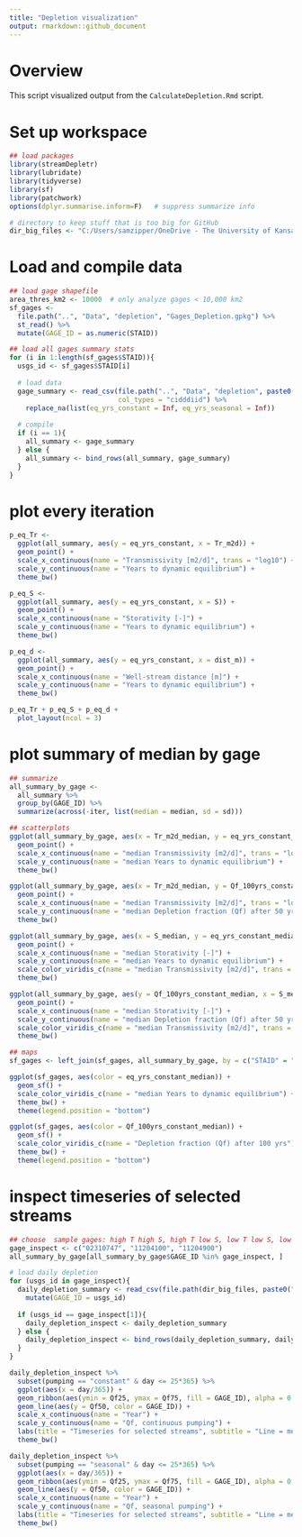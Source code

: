 ```yaml
---
title: "Depletion visualization"
output: rmarkdown::github_document
---
```


# Overview

This script visualized output from the `CalculateDepletion.Rmd` script. 

# Set up workspace

```r

## load packages
library(streamDepletr)
library(lubridate)
library(tidyverse)
library(sf)
library(patchwork)
options(dplyr.summarise.inform=F)   # suppress summarize info

# directory to keep stuff that is too big for GitHub
dir_big_files <- "C:/Users/samzipper/OneDrive - The University of Kansas/Research/StreamflowDepletion/DepletionMetrics_LapidesEtAl/data"

```

# Load and compile data

```r

## load gage shapefile
area_thres_km2 <- 10000  # only analyze gages < 10,000 km2
sf_gages <- 
  file.path("..", "Data", "depletion", "Gages_Depletion.gpkg") %>% 
  st_read() %>% 
  mutate(GAGE_ID = as.numeric(STAID))

## load all gages summary stats
for (i in 1:length(sf_gages$STAID)){
  usgs_id <- sf_gages$STAID[i]
  
  # load data
  gage_summary <- read_csv(file.path("..", "Data", "depletion", paste0("DepletionFraction_", usgs_id, "_IterationSummary.csv")),
                           col_types = "cidddiid") %>% 
    replace_na(list(eq_yrs_constant = Inf, eq_yrs_seasonal = Inf))
  
  # compile
  if (i == 1){
    all_summary <- gage_summary
  } else {
    all_summary <- bind_rows(all_summary, gage_summary)
  }
}
```

# plot every iteration
```r

p_eq_Tr <- 
  ggplot(all_summary, aes(y = eq_yrs_constant, x = Tr_m2d)) +
  geom_point() +
  scale_x_continuous(name = "Transmissivity [m2/d]", trans = "log10") +
  scale_y_continuous(name = "Years to dynamic equilibrium") +
  theme_bw()

p_eq_S <- 
  ggplot(all_summary, aes(y = eq_yrs_constant, x = S)) +
  geom_point() +
  scale_x_continuous(name = "Storativity [-]") +
  scale_y_continuous(name = "Years to dynamic equilibrium") +
  theme_bw()

p_eq_d <- 
  ggplot(all_summary, aes(y = eq_yrs_constant, x = dist_m)) +
  geom_point() +
  scale_x_continuous(name = "Well-stream distance [m]") +
  scale_y_continuous(name = "Years to dynamic equilibrium") +
  theme_bw()

p_eq_Tr + p_eq_S + p_eq_d +
  plot_layout(ncol = 3)
```

# plot summary of median by gage
```r
## summarize
all_summary_by_gage <-
  all_summary %>% 
  group_by(GAGE_ID) %>% 
  summarize(across(-iter, list(median = median, sd = sd)))

## scatterplots
ggplot(all_summary_by_gage, aes(x = Tr_m2d_median, y = eq_yrs_constant_median)) +
  geom_point() +
  scale_x_continuous(name = "median Transmissivity [m2/d]", trans = "log10") +
  scale_y_continuous(name = "median Years to dynamic equilibrium") +
  theme_bw()

ggplot(all_summary_by_gage, aes(x = Tr_m2d_median, y = Qf_100yrs_constant_median)) +
  geom_point() +
  scale_x_continuous(name = "median Transmissivity [m2/d]", trans = "log10") +
  scale_y_continuous(name = "median Depletion fraction (Qf) after 50 yrs") +
  theme_bw()

ggplot(all_summary_by_gage, aes(x = S_median, y = eq_yrs_constant_median, color = Tr_m2d_median)) +
  geom_point() +
  scale_x_continuous(name = "median Storativity [-]") +
  scale_y_continuous(name = "median Years to dynamic equilibrium") +
  scale_color_viridis_c(name = "median Transmissivity [m2/d]", trans = "log10") +
  theme_bw()

ggplot(all_summary_by_gage, aes(y = Qf_100yrs_constant_median, x = S_median, color = Tr_m2d_median)) +
  geom_point() +
  scale_x_continuous(name = "median Storativity [-]") +
  scale_y_continuous(name = "median Depletion fraction (Qf) after 50 yrs") +
  scale_color_viridis_c(name = "median Transmissivity [m2/d]", trans = "log10") +
  theme_bw()

## maps
sf_gages <- left_join(sf_gages, all_summary_by_gage, by = c("STAID" = "GAGE_ID"))

ggplot(sf_gages, aes(color = eq_yrs_constant_median)) +
  geom_sf() +
  scale_color_viridis_c(name = "median Years to dynamic equilibrium") +
  theme_bw() +
  theme(legend.position = "bottom")

ggplot(sf_gages, aes(color = Qf_100yrs_constant_median)) +
  geom_sf() +
  scale_color_viridis_c(name = "Depletion fraction (Qf) after 100 yrs") +
  theme_bw() +
  theme(legend.position = "bottom")

```

# inspect timeseries of selected streams

```r
## choose  sample gages: high T high S, high T low S, low T low S, low T high S
gage_inspect <- c("02310747", "11204100", "11204900")
all_summary_by_gage[all_summary_by_gage$GAGE_ID %in% gage_inspect, ]

# load daily depletion
for (usgs_id in gage_inspect){
  daily_depletion_summary <- read_csv(file.path(dir_big_files, paste0("DepletionFraction_", usgs_id, "_DailySummary.csv"))) %>% 
    mutate(GAGE_ID = usgs_id)
  
  if (usgs_id == gage_inspect[1]){
    daily_depletion_inspect <- daily_depletion_summary
  } else {
    daily_depletion_inspect <- bind_rows(daily_depletion_summary, daily_depletion_inspect)
  }
}

daily_depletion_inspect %>% 
  subset(pumping == "constant" & day <= 25*365) %>% 
  ggplot(aes(x = day/365)) +
  geom_ribbon(aes(ymin = Qf25, ymax = Qf75, fill = GAGE_ID), alpha = 0.5) +
  geom_line(aes(y = Qf50, color = GAGE_ID)) +
  scale_x_continuous(name = "Year") +
  scale_y_continuous(name = "Qf, continuous pumping") +
  labs(title = "Timeseries for selected streams", subtitle = "Line = median, ribbon = 25th to 75th percentile") +
  theme_bw()

daily_depletion_inspect %>% 
  subset(pumping == "seasonal" & day <= 25*365) %>% 
  ggplot(aes(x = day/365)) +
  geom_ribbon(aes(ymin = Qf25, ymax = Qf75, fill = GAGE_ID), alpha = 0.5) +
  geom_line(aes(y = Qf50, color = GAGE_ID)) +
  scale_x_continuous(name = "Year") +
  scale_y_continuous(name = "Qf, seasonal pumping") +
  labs(title = "Timeseries for selected streams", subtitle = "Line = median, ribbon = 25th to 75th percentile") +
  theme_bw()
```
